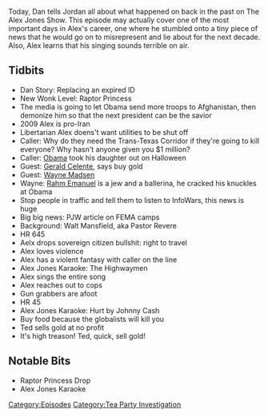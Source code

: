 {{DEFAULTSORT:
    #_EPISODE_0163:January 27-29, 2009
}}{{Episode
    | title             = January 27-29, 2009
    | caption           = Listen to this episode on [https://knowledgefight.libsyn.com/knowledge-fight-jan-27-29-2009 Libsyn] [https://open.spotify.com/episode/0YSi06c8qGy2qscCWkpZWu Spotify], Read the [[Transcript/163: January 27-29, 2009|Unofficial Transcript]]
    | episodeNumber     = 163
    | length            = 02:08:04
    | airDate           = May 23, 2018
    | coverageStartDate = January 27, 2009
    | coverageEndDate   = January 29, 2009
    | episodeType       = [[:Category:Tea Party Investigation|Tea Party Investigation]]
    | appearance        = [[Gerald Celente]], [[Wayne Madsen]], [[Rahm Emanuel]], [[Walt Mansfield]], [[Ted Anderson]]
    | beverage          = 2 hearted ale
    | oocDrop           = You digging me?
    | previousEpisode   = [[162: May 19, 2018]]
    | nextEpisode       = [[164: May 25, 2018]]
}}

{{Stub}}

Today, Dan tells Jordan all about what happened on back in the past on The Alex Jones Show. This episode may actually cover one of the most important days in Alex's career, one where he stumbled onto a tiny piece of news that he would go on to misrepresent and lie about for the next decade. Also, Alex learns that his singing sounds terrible on air.

==Tidbits==

*Dan Story: Replacing an expired ID
*New Wonk Level: Raptor Princess
*The media is going to let Obama send more troops to Afghanistan, then demonize him so that the next president can be the savior
*2009 Alex is pro-Iran
*Libertarian Alex doens't want utilities to be shut off
*Caller: Why do they need the Trans-Texas Corridor if they're going to kill everyone? Why hasn't anyone given you $1 million?
*Caller: [[Barack Obama|Obama]] took his daughter out on Halloween
*Guest: [[Gerald Celente]], says buy gold
*Guest: [[Wayne Madsen]]
*Wayne: [[Rahm Emanuel]] is a jew and a ballerina, he cracked his knuckles at Obama
*Stop people in traffic and tell them to listen to InfoWars, this news is huge
*Big big news: PJW article on FEMA camps
*Background: Walt Mansfield, aka Pastor Revere
*HR 645
*Aelx drops sovereign citizen bullshit: right to travel
*Alex loves violence
*Alex has a violent fantasy with caller on the line
*Alex Jones Karaoke: The Highwaymen
*Alex sings the entire song
*Alex reaches out to cops
*Gun grabbers are afoot
*HR 45
*Alex Jones Karaoke: Hurt by Johnny Cash
*Buy food because the globalists will kill you
*Ted sells gold at no profit
*It's high treason! Ted, quick, sell gold!

==Notable Bits==

*Raptor Princess Drop
*Alex Jones Karaoke

[[Category:Episodes]]
[[Category:Tea Party Investigation]]
